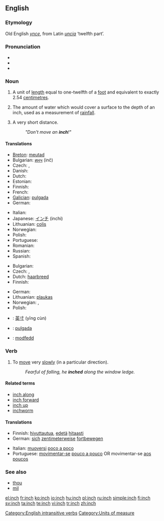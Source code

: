 ==English==

===Etymology===
Old English ''[[ynce]]'', from Latin ''[[uncia]]'' ‘twelfth part’.

===Pronunciation===
* {{IPA|/ɪntʃ/}}
* {{audio|en-us-inch.ogg|Audio (US)}}
* {{rhymes|ɪntʃ}}

===Noun===
{{en-noun|es}}

# A unit of [[length]] equal to one-twelfth of a [[foot]] and equivalent to exactly 2.54 [[centimetre]]s.
# {{meteorology}} The amount of water which would cover a surface to the depth of an inch, used as a measurement of [[rainfall]].
# {{figuratively}} A very short distance.
#: ''"Don't move an '''inch'''!"''

====Translations====
{{trans-top|a unit of length equal to one-twelfth of a foot and equivalent to exactly 2.54 centimetres}}
* [[Breton]]: [[meutad]] {{m}}
* Bulgarian: [[инч]] (inč) {{m}}
* Czech: {{t-|cs|palec|m}}, {{t|cs|coul|m}}
* Danish: {{t+|da|tomme|c}}
* Dutch: {{t+|nl|duim|m}}
* Estonian: {{t+|et|toll}}
* Finnish: {{t-|fi|tuuma}}
* French: {{t+|fr|pouce|m}}
* [[Galician]]: [[pulgada]] {{f}}
* German: {{t+|de|Zoll|n}}
{{trans-mid}}
* Italian: {{t+|it|pollice|m}}
* Japanese: [[インチ]] (inchi)
* Lithuanian: [[colis]] {{m}}
* Norwegian: {{t-|no|tomme|m}}
* Polish: {{t+|pl|cal|m}}
* Portuguese: {{t+|pt|polegada|f}}
* Romanian: {{t-|ro|ţol|m}}
* Russian: {{t+|ru|дюйм|m|tr=djujm|sc=Cyrl}}
* Spanish: {{t+|es|pulgada|f}}
{{trans-bottom}}

{{trans-top|an unspecified but very short distance}}
* Bulgarian: {{t+|bg|милиметър|m|tr=milimetǎr|sc=Cyrl}}
* Czech: {{t-|cs|kousek|m}}, {{t|cs|kousíček|m}}
* Dutch: [[haarbreed]] {{n}}
* Finnish: {{t-|fi|tuuma}}
{{trans-mid}}
* German: {{t+|de|Zoll|n}}
* Lithuanian: [[plaukas]] {{m}}
* Norwegian: {{t-|no|tomme|m}}, {{t-|no|millimeter|m}}
* Polish: {{t+|pl|włos|m}}
{{trans-bottom}}

{{checktrans-top}}
* {{ttbc|Chinese}}: [[英寸]] (yīng cùn)
* {{ttbc|Spanish}}: [[pulgada]] {{f}}
* {{ttbc|Welsh}}: [[modfedd]]
{{checktrans-bottom}}

===Verb===
{{en-verb|inch|es}}

# {{intransitive|followed by a preposition}} To [[move]] very [[slowly]] (in a particular direction).
#: ''Fearful of falling, he '''inched''' along the window ledge.''

====Related terms====
* [[inch along]]
* [[inch forward]]
* [[inch up]]
* [[inchworm]]

====Translations====
{{trans-top|to move very slowly}}
* Finnish: [[hivuttautua]], [[edetä]] [[hitaasti]]
* German: [[sich]] [[zentimeterweise]] [[fortbewegen]]
{{trans-mid}}
* Italian: [[muoversi]] [[poco a poco]]
* Portuguese: [[movimentar-se]] [[pouco a pouco]] OR movimentar-se [[aos poucos]]
{{trans-bottom}}

===See also===
* [[thou]]
* [[mil]]

[[Category:English intransitive verbs]]
[[Category:Units of measure]]

[[el:inch]]
[[fr:inch]]
[[ko:inch]]
[[io:inch]]
[[hu:inch]]
[[pl:inch]]
[[ru:inch]]
[[simple:inch]]
[[fi:inch]]
[[sv:inch]]
[[ta:inch]]
[[te:inch]]
[[vi:inch]]
[[tr:inch]]
[[zh:inch]]